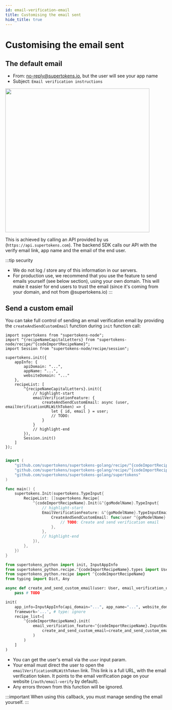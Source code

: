 ```yaml
---
id: email-verification-email
title: Customising the email sent
hide_title: true
---
```


<!-- COPY DOCS -->
<!-- ./thirdpartyemailpassword/common-customizations/email-verification/email-verification-email.mdx -->


# Customising the email sent

## The default email
- From: no-reply@supertokens.io, but the user will see your app name
- Subject: `Email verification instructions`

<img width="450px" src="/img/emailpassword/email-verify-email.png" />


This is achieved by calling an API provided by us (`https://api.supertokens.com`). The backend SDK calls our API with the verify email link, app name and the email of the end user.

:::tip security
- We do not log / store any of this information in our servers.
- For production use, we recommend that you use the feature to send emails yourself (see below section), using your own domain. This will make it easier for end users to trust the email (since it's coming from your domain, and not from @supertokens.io)
:::

## Send a custom email

You can take full control of sending an email verification email by providing the `createAndSendCustomEmail` function during `init` function call:

<BackendSDKTabs>
<TabItem value="nodejs">

```tsx
import supertokens from "supertokens-node";
import ^{recipeNameCapitalLetters} from "supertokens-node/recipe/^{codeImportRecipeName}";
import Session from "supertokens-node/recipe/session";

supertokens.init({
    appInfo: {
        apiDomain: "...",
        appName: "...",
        websiteDomain: "..."
    },
    recipeList: [
        ^{recipeNameCapitalLetters}.init({
            // highlight-start
            emailVerificationFeature: {
                createAndSendCustomEmail: async (user, emailVerificationURLWithToken) => {
                    let { id, email } = user;
                    // TODO:
                }
            }
            // highlight-end
        }),
        Session.init()
    ]
});
```
</TabItem>
<TabItem value="go">

```go

import (
	"github.com/supertokens/supertokens-golang/recipe/^{codeImportRecipeName}"
	"github.com/supertokens/supertokens-golang/recipe/^{codeImportRecipeName}/^{goModelName}"
	"github.com/supertokens/supertokens-golang/supertokens"
)

func main() {
    supertokens.Init(supertokens.TypeInput{
        RecipeList: []supertokens.Recipe{
            ^{codeImportRecipeName}.Init(&^{goModelName}.TypeInput{
                // highlight-start
                EmailVerificationFeature: &^{goModelName}.TypeInputEmailVerificationFeature{
                    CreateAndSendCustomEmail: func(user ^{goModelName}.User, emailVerificationURLWithToken string, userContext supertokens.UserContext) {
                        // TODO: Create and send verification email
                    },
                },
                // highlight-end
            }),
        },
    })
}
```
</TabItem>
<TabItem value="python">

```python
from supertokens_python import init, InputAppInfo
from supertokens_python.recipe.^{codeImportRecipeName}.types import User
from supertokens_python.recipe import ^{codeImportRecipeName}
from typing import Dict, Any

async def create_and_send_custom_email(user: User, email_verification_url: str, user_context: Dict[str, Any]):
    pass # TODO

init(
    app_info=InputAppInfo(api_domain="...", app_name="...", website_domain="..."),
    framework='...', # type: ignore
    recipe_list=[
        ^{codeImportRecipeName}.init(
            email_verification_feature=^{codeImportRecipeName}.InputEmailVerificationConfig(
                create_and_send_custom_email=create_and_send_custom_email
            )
        )
    ]
)
```

</TabItem>
</BackendSDKTabs>

- You can get the user's email via the `user` input param.
- Your email must direct the user to open the `emailVerificationURLWithToken` link. This link is a full URL, with the email verification token. It points to the email verification page on your website (`/auth/email-verify` by default).
- Any errors thrown from this function will be ignored.

:::important
When using this callback, you must manage sending the email yourself.
:::